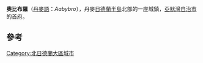 {{Multiple issues|
{{No footnotes|time=2020-11-01T04:31:17+00:00}}
{{Refimprove|time=2020-11-01T04:31:17+00:00}}
}}
{{Infobox settlement
| official_name   = 奧比布羅
| native_name     = Aabybro
| settlement_type = 首府
| image_skyline   = Aabybro gl station 2010 ubt-1.JPG
| coordinates     = {{coord|57|09|N|9|45|E|region:DK_type:city|display=title, inline}}
| subdivision_type  = 國家
| subdivision_name  = {{flag|Denmark}}
| subdivision_type1 = 大區
| subdivision_name1 = [[北日德蘭大區|北日德蘭大區]]
| subdivision_type2 = 自治市
| subdivision_name2 = [[亞默灣自治市|亞默灣自治市]]
| population      = 6161人<ref>[https://www.statistikbanken.dk/BY3 Statistikbanken.dk] "BY3: Folketal 1. januar efter byområder, landdistrikter og folketal, areal og befolkningstæthed" Retrieved 14 October 2020</ref>
| timezone        = [[UTC+01:00|UTC+01:00]]
| postal_code     = 9440
}}

'''奧比布羅'''（[[丹麥語|丹麥語]]：''Aabybro''），丹麥[[日德蘭半島|日德蘭半島]]北部的一座城鎮，[[亞默灣自治市|亞默灣自治市]]的首府。

== 參考 ==
{{reflist}}

[[Category:北日德蘭大區城市|Category:北日德蘭大區城市]]